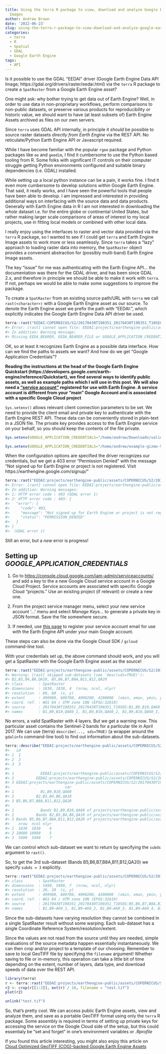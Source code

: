 ```yaml
---
title: Using the terra R package to view, download and analyze Google Earth Engine
  Images
author: Andrew Brown
date: '2022-06-23'
slug: using-the-terra-r-package-to-view-download-and-analyze-google-earth-engine-images
categories:
  - terra
  - R
  - Spatial
  - GDAL
  - Google Earth Engine
tags: 
  - API
---
```


Is it possible to use the GDAL "EEDAI" driver (Google Earth Engine Data API Image; https://gdal.org/drivers/raster/eedai.html) via the `terra` R package to create a `SpatRaster` from a Google Earth Engine asset? 

One might ask: why bother trying to get data out of Earth Engine? Well, in order to use data in non-proprietary workflows, perform comparisons to non-public datasets, or preserve various products for reproducibility or historic value, we should want to have (at least subsets of) Earth Engine Assets archived as files on our own servers.

Since `terra` uses GDAL API internally, in principle it _should_ be possible to source raster datasets _directly from Earth Engine_ via the REST API. No reticulate/Python Earth Engine API or Javascript required.

While I have become familiar with the popular `rgee` package and Python packages like `ee` and `geedim`, I find it cumbersome to use the Python based tooling from R. Some folks with significant IT controls on their computer struggle getting Python environments configured and suitable binary dependencies (i.e. GDAL) installed.

While setting up a local python instance can be a pain, it works fine. I find it even more cumbersome to develop solutions _within_ Google Earth Engine. That said, it really works, and I have seen the powerful tools that people have been able to develop. I am impressed and interested in providing additional ways on interfacing with the source data and data products. Generally with Earth Engine data in R I am not interested in downloading the _whole_ dataset i.e. for the entire globe or continental United States, but rather making larger scale comparisons of areas of interest to my local projects,  use in fitting local models or combined with other local data.

I really enjoy using the interfaces to raster and vector data provided via the `terra` R package, so I wanted to see if I could get `terra` and Earth Engine Image assets to work more or less seamlessly. Since `terra` takes a "lazy" approach to loading raster data into memory, the `SpatRaster` object provides a convenient abstraction for (possibly multi-band) Earth Engine Image assets.

The key "issue" for me was authenticating with the Earth Engine API... the documentation was there for the GDAL driver, and has been since GDAL 2.x, and therefore in principle we should be able to make it work with `terra`. If not, perhaps we would be able to make some suggestions to improve the package.

To create a `SpatRaster` from an existing source path/URL with `terra` we call `rast(<character>)` with a Google Earth Engine asset as our source. To denote the Earth Engine asset we prefix the path with "EEDAI:", which explicitly indicates the Google Earth Engine Data API driver be used.

```r
terra::rast("EEDAI:COPERNICUS/S2/20170430T190351_20170430T190351_T10SEG")
#> Error: [rast] cannot open file: EEDAI:projects/earthengine-public/assets/COPERNICUS/S2/20170430T190351_20170430T190351_T10SEG
#> In addition: Warning message:
#> Missing EEDA_BEARER, EEDA_BEARER_FILE or GOOGLE_APPLICATION_CREDENTIALS or EEDA_PRIVATE_KEY/EEDA_PRIVATE_KEY_FILE + EEDA_CLIENT_EMAIL config option (GDAL error 1) 
```

OK, so at least it recognizes Earth Engine as a possible data interface. How can we find the paths to assets we want? And how do we get "Google Application Credentials"? 

**Reading the instructions at the head of the Google Earth Engine Quickstart (https://developers.google.com/earth-engine/reference/Quickstart), we find several ways to identify public assets, as well as example paths which I will use in this post. We will also need a ["service account"](https://cloud.google.com/iam/docs/creating-managing-service-accounts) registered for use with Earth Engine. A service account is different from your "main" Google Account and is associated with a specific Google Cloud project**

`Sys.setenv()` allows relevant client connection parameters to be set. We need to provide the client email and private key to authenticate with the Earth Engine REST API. These data can be conveniently stored in plain-text in a JSON file. The private key provides access to the Earth Engine service on your behalf, so you should keep the contents of the file private.


```r
Sys.setenv(GOOGLE_APPLICATION_CREDENTIALS="/home/andrew/Downloads/valid-gizmo-126108-7a2221edc836.json")
```


```r
Sys.setenv(GOOGLE_APPLICATION_CREDENTIALS="/home/andrew/example-gizmo-999999-999999999999")
```

When the configuration options are specified the driver recognizes our credentials, but we get a 403 error "Permission Denied" with the message "Not signed up for Earth Engine or project is not registered. Visit https://earthengine.google.com/signup/"

```r
terra::rast("EEDAI:projects/earthengine-public/assets/COPERNICUS/S2/20170430T190351_20170430T190351_T10SEG")
#> Error: [rast] cannot open file: EEDAI:projects/earthengine-public/assets/COPERNICUS/S2/20170430T190351_20170430T190351_T10SEG
#> In addition: Warning messages:
#> 1: HTTP error code : 403 (GDAL error 1) 
#> 2: HTTP error code : 403: {
#>   "error": {
#>     "code": 403,
#>     "message": "Not signed up for Earth Engine or project is not registered. Visit https://earthengine.google.com/signup/",
#>     "status": "PERMISSION_DENIED"
#>   }
#> }
#>  (GDAL error 1) 
```
Still an error, but a _new_ error is progress!

## Setting up _GOOGLE_APPLICATION_CREDENTIALS_

1. Go to <https://console.cloud.google.com/iam-admin/serviceaccounts/> and add a key to the a new Google Cloud service account in a Google Cloud Project. Service accounts are associated with specific Google Cloud "projects." Use an existing project (if relevant) or create a new one. 

2. From the project service manager menu, select your new service account '...' menu and select _Manage Keys..._ to generate a private key in JSON format. Save the file somewhere secure.

3. If needed, use [this page](<https://signup.earthengine.google.com/#!/service_accounts>) to register your service account email for use with the Earth Engine API under your main Google account.

These steps can also be done via the Google Cloud SDK / `gcloud` command-line tool.

With your credentials set up, the above command should work, and you will get a SpatRaster with the Google Earth Engine asset as the source!

```r
terra::rast("EEDAI:projects/earthengine-public/assets/COPERNICUS/S2/20170430T190351_20170430T190351_T10SEG")
#> Warning: [rast] skipped sub-datasets (see 'desc(sds=TRUE)'):
#> B2,B3,B4,B8,QA10, B5,B6,B7,B8A,B11,B12,QA20
#> class       : SpatRaster 
#> dimensions  : 1830, 1830, 4  (nrow, ncol, nlyr)
#> resolution  : 60, 60  (x, y)
#> extent      : 499980, 609780, 4090200, 4200000  (xmin, xmax, ymin, ymax)
#> coord. ref. : WGS 84 / UTM zone 10N (EPSG:32610) 
#> source      : 20170430T190351_20170430T190351_T10SEG:B1,B9,B10,QA60 
#> names       : B1,B9,B10,QA60_1, B1,B9,B10,QA60_2, B1,B9,B10,QA60_3, B1,B9,B10,QA60_4
```

No errors, a valid SpatRaster with 4 layers. But we get a warning now. This particular asset contains the Sentinel-2 bands for a particular tile in April 2017. We can use {terra} `describe(..., sds=TRUE)` (a wrapper around the `gdalinfo` command-line tool) to find out information about the sub-datasets.

```r
terra::describe("EEDAI:projects/earthengine-public/assets/COPERNICUS/S2/20170430T190351_20170430T190351_T10SEG", sds = TRUE)
#>   id
#> 1  1
#> 2  2
#> 3  3
#>                                                                                                                      name
#> 1            EEDAI:projects/earthengine-public/assets/COPERNICUS/S2/20170430T190351_20170430T190351_T10SEG:B1,B9,B10,QA60
#> 2          EEDAI:projects/earthengine-public/assets/COPERNICUS/S2/20170430T190351_20170430T190351_T10SEG:B2,B3,B4,B8,QA10
#> 3 EEDAI:projects/earthengine-public/assets/COPERNICUS/S2/20170430T190351_20170430T190351_T10SEG:B5,B6,B7,B8A,B11,B12,QA20
#>                         var
#> 1            B1,B9,B10,QA60
#> 2          B2,B3,B4,B8,QA10
#> 3 B5,B6,B7,B8A,B11,B12,QA20
#>                                                                                                                         desc
#> 1            Bands B1,B9,B10,QA60 of projects/earthengine-public/assets/COPERNICUS/S2/20170430T190351_20170430T190351_T10SEG
#> 2          Bands B2,B3,B4,B8,QA10 of projects/earthengine-public/assets/COPERNICUS/S2/20170430T190351_20170430T190351_T10SEG
#> 3 Bands B5,B6,B7,B8A,B11,B12,QA20 of projects/earthengine-public/assets/COPERNICUS/S2/20170430T190351_20170430T190351_T10SEG
#>    nrow  ncol nlyr
#> 1  1830  1830    4
#> 2 10980 10980    5
#> 3  5490  5490    7
```

We can control which sub-dataset we want to return by specifying the `subds` argument to `rast()`. 

So, to get the 3rd sub-dataset (Bands B5,B6,B7,B8A,B11,B12,QA20) we specify `subds = 3` explicitly.

```r
terra::rast("EEDAI:projects/earthengine-public/assets/COPERNICUS/S2/20170430T190351_20170430T190351_T10SEG", subds=3)
#> class       : SpatRaster 
#> dimensions  : 5490, 5490, 7  (nrow, ncol, nlyr)
#> resolution  : 20, 20  (x, y)
#> extent      : 499980, 609780, 4090200, 4200000  (xmin, xmax, ymin, ymax)
#> coord. ref. : WGS 84 / UTM zone 10N (EPSG:32610) 
#> source      : 20170430T190351_20170430T190351_T10SEG:B5,B6,B7,B8A,B11,B12,QA20 
#> names       : B1,B9~A60_1, B1,B9~A60_2, B1,B9~A60_3, B1,B9~A60_4, B1,B9~A60_5, B1,B9~A60_6, ...
```

Since the sub-datasets have varying resolution they cannot be combined in a single SpatRaster result without some warping. Each sub-dataset has a single Coordinate Reference System/resolution/extent.

Since the values are not read from the source until they are needed, simple evaluations of the source metadata happen essentially instantaneously. We can then crop and/or project to a template of our choosing. Remember to save to local GeoTIFF file by specifying the `filename` argument! Whether saving to file or in-memory, this operation can take a little bit of time depending on the extent, number of layers, data type, and download speeds of data over the REST API. 

```r
library(terra)
r <- terra::rast("EEDAI:projects/earthengine-public/assets/COPERNICUS/S2/20170430T190351_20170430T190351_T10SEG", subds=3)
r2 <- crop(r[[1:3]], ext(r) / 10, filename = "test.tif")
plot(r2)
```

```r
unlink("test.tif")
```

So, that's pretty cool. We can access public Earth Engine assets, view and analyze them, and save as a portable GeoTIFF format using only the `terra` R package. Some assembly is required in terms of setting up private keys for accessing the service on the Google Cloud side of the setup, but this could essentialy be "set and forget" in one's environment variables or _.Rprofile_

If you found this article interesting, you might also enjoy this article on [Cloud Optimized GeoTIFF (COG)-backed Google Earth Engine Assets](https://developers.google.com/earth-engine/Earth_Engine_asset_from_cloud_geotiff)